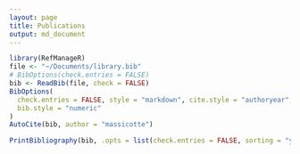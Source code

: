```yaml
---
layout: page
title: Publications
output: md_document
---
```


```r
library(RefManageR)
file <- "~/Documents/library.bib"
# BibOptions(check.entries = FALSE)
bib <- ReadBib(file, check = FALSE)
BibOptions(
  check.entries = FALSE, style = "markdown", cite.style = "authoryear",
  bib.style = "numeric"
)
AutoCite(bib, author = "massicotte")
```

```r
PrintBibliography(bib, .opts = list(check.entries = FALSE, sorting = "ydnt", max.names = 999, no.print.fields = c("url")))
```
